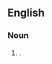{{also|Sturm and Drang}}
==English==

===Noun===
{{en-noun|head=[[Sturm#German|sturm]] [[and]] [[Drang#German|drang]]|-}}

# {{alternative form of|Sturm und Drang|lang=en}}.